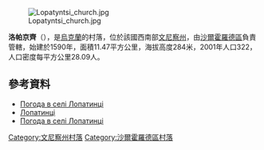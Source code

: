 [[Image:Lopatyntsi_church.jpg|right]]

'''洛帕京齊'''（{{lang-uk|Лопатинці}}），是[[烏克蘭|烏克蘭]]的村落，位於該國西南部[[文尼察州|文尼察州]]，由[[沙爾霍羅德區|沙爾霍羅德區]]負責管轄，始建於1590年，面積11.47平方公里，海拔高度284米，2001年人口322，人口密度每平方公里28.09人。

{{coord|48|48|47|N|28|22|9|E|scale:30000|display=title}}

==參考資料==
*[http://weather.in.ua/ua/vinnickaja/13837 Погода в селі Лопатинці] {{Wayback|url=http://weather.in.ua/ua/vinnickaja/13837 |date=20160810033731 }}
*[http://w1.c1.rada.gov.ua/pls/z7503/A005?rdat1=11.03.2016&rf7571=3482 Лопатинці] {{Wayback|url=http://w1.c1.rada.gov.ua/pls/z7503/A005?rdat1=11.03.2016&rf7571=3482 |date=20181016203258 }}
* [http://weather.in.ua/ua/vinnickaja/13837 Погода в селі Лопатинці] {{Wayback|url=http://weather.in.ua/ua/vinnickaja/13837 |date=20160810033731 }}

[[Category:文尼察州村落|Category:文尼察州村落]]
[[Category:沙爾霍羅德區村落|Category:沙爾霍羅德區村落]]


{{Vinnytsia-geo-stub}}